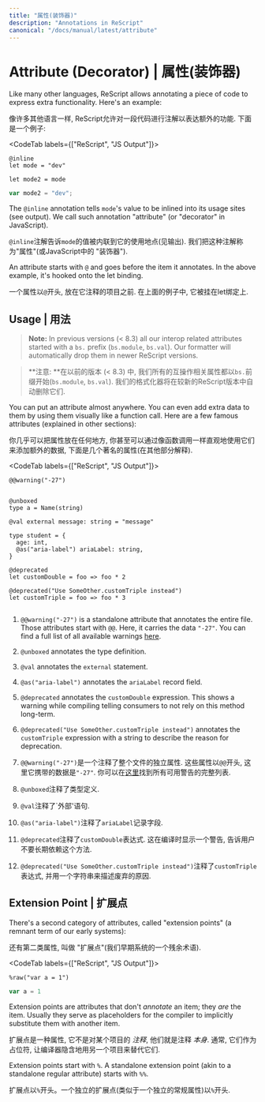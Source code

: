 ```yaml
---
title: "属性(装饰器)"
description: "Annotations in ReScript"
canonical: "/docs/manual/latest/attribute"
---
```


# Attribute (Decorator) | 属性(装饰器)

Like many other languages, ReScript allows annotating a piece of code to express extra functionality. Here's an example:

像许多其他语言一样, ReScript允许对一段代码进行注解以表达额外的功能. 下面是一个例子:

<CodeTab labels={["ReScript", "JS Output"]}>

```res
@inline
let mode = "dev"

let mode2 = mode
```
```js
var mode2 = "dev";
```

</CodeTab>

The `@inline` annotation tells `mode`'s value to be inlined into its usage sites (see output). We call such annotation "attribute" (or "decorator" in JavaScript).

`@inline`注解告诉`mode`的值被内联到它的使用地点(见输出). 我们把这种注解称为"属性"(或JavaScript中的 "装饰器").

An attribute starts with `@` and goes before the item it annotates. In the above example, it's hooked onto the let binding.

一个属性以`@`开头, 放在它注释的项目之前. 在上面的例子中, 它被挂在let绑定上.

## Usage | 用法

> **Note:** In previous versions (< 8.3) all our interop related attributes started with a `bs.` prefix (`bs.module`, `bs.val`). Our formatter will automatically drop them in newer ReScript versions.

> **注意: **在以前的版本 (< 8.3) 中, 我们所有的互操作相关属性都以`bs.`前缀开始(`bs.module`, `bs.val`). 我们的格式化器将在较新的ReScript版本中自动删除它们.

You can put an attribute almost anywhere. You can even add extra data to them by using them visually like a function call. Here are a few famous attributes (explained in other sections):

你几乎可以把属性放在任何地方, 你甚至可以通过像函数调用一样直观地使用它们来添加额外的数据, 下面是几个著名的属性(在其他部分解释).

<CodeTab labels={["ReScript", "JS Output"]}>

```res
@@warning("-27")


@unboxed
type a = Name(string)

@val external message: string = "message"

type student = {
  age: int,
  @as("aria-label") ariaLabel: string,
}

@deprecated
let customDouble = foo => foo * 2

@deprecated("Use SomeOther.customTriple instead")
let customTriple = foo => foo * 3 
```
```js
```

</CodeTab>

1. `@@warning("-27")` is a standalone attribute that annotates the entire file. Those attributes start with `@@`. Here, it carries the data `"-27"`. You can find a full list of all available warnings [here](./warning-numbers).
2. `@unboxed` annotates the type definition.
3. `@val` annotates the `external` statement.
4. `@as("aria-label")` annotates the `ariaLabel` record field.
5. `@deprecated` annotates the `customDouble` expression. This shows a warning while compiling telling consumers to not rely on this method long-term.
6. `@deprecated("Use SomeOther.customTriple instead")` annotates the `customTriple` expression with a string to describe the reason for deprecation.

1. `@@warning("-27")`是一个注释了整个文件的独立属性. 这些属性以`@@`开头, 这里它携带的数据是`"-27"`. 你可以在[这里](./warning-numbers)找到所有可用警告的完整列表.
2. `@unboxed`注释了类型定义.
3. `@val`注释了`外部'语句. 
4. `@as("aria-label")`注释了`ariaLabel`记录字段. 
5. `@deprecated`注释了`customDouble`表达式. 这在编译时显示一个警告, 告诉用户不要长期依赖这个方法.
6. `@deprecated("Use SomeOther.customTriple instead")`注释了`customTriple`表达式, 并用一个字符串来描述废弃的原因.

## Extension Point | 扩展点

There's a second category of attributes, called "extension points" (a remnant term of our early systems):

还有第二类属性, 叫做 "扩展点"(我们早期系统的一个残余术语).

<CodeTab labels={["ReScript", "JS Output"]}>

```res
%raw("var a = 1")
```
```js
var a = 1
```

</CodeTab>

Extension points are attributes that don't _annotate_ an item; they _are_ the item. Usually they serve as placeholders for the compiler to implicitly substitute them with another item.

扩展点是一种属性, 它不是对某个项目的 _注释_, 他们就是注释 _本身_. 通常, 它们作为占位符, 让编译器隐含地用另一个项目来替代它们.

Extension points start with `%`. A standalone extension point (akin to a standalone regular attribute) starts with `%%`.

扩展点以`%`开头。一个独立的扩展点(类似于一个独立的常规属性)以`%`开头.

